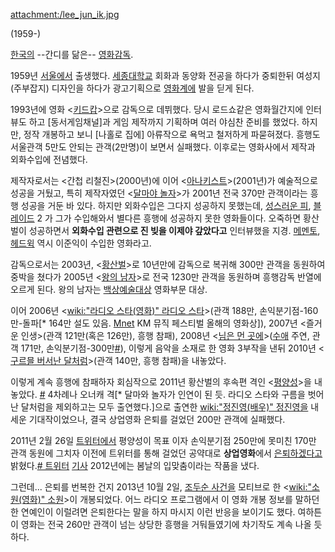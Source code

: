 attachment:/lee_jun_ik.jpg

(1959-)

[[한국]]의 --간디를 닮은-- [[영화감독]].

1959년 [[서울]]에서 출생했다. [[세종대학교]] 회화과 동양화 전공을 하다가 중퇴한뒤 여성지(주부잡지) 디자인을 하다가 광고기획으로 [[영화]]계에 발을 딛게 된다.

1993년에 영화 <[[키드캅]]>으로 감독으로 데뷔했다. 당시 로드쇼같은 영화월간지에 인터뷰도 하고 [동서게임채널]과 게임 제작까지 기획하며 여러 야심찬 준비를 했었다. 하지만, 정작 개봉하고 보니 [나홀로 집에] 아류작으로 욕먹고 철저하게 파묻혀졌다. 흥행도 서울관객 5만도 안되는 관객(2만명)이 보면서 실패했다. 이후로는 영화사에서 제작과 외화수입에 전념했다.

제작자로서는 <간첩 리철진>(2000년)에 이어 <[[아나키스트]]>(2001년)가 예술적으로 성공을 거뒀고, 특히 제작자였던 <[[달마야 놀자]]>가 2001년 전국 370만 관객이라는 흥행 성공을 거둔 바 있다. 하지만 외화수입은 그다지 성공하지 못했는데, [[성스러운 피]], [[블레이드]] 2 가 그가 수입해와서 별다른 흥행에 성공하지 못한 영화들이다. 오죽하면 황산벌이 성공하면서 '''외화수입 관련으로 진 빚을 이제야 갚았다고''' 인터뷰했을 지경. [[메멘토]], [[헤드윅]] 역시 이준익이 수입한 영화라고.

감독으로서는 2003년, <[[황산벌]]>로 10년만에 감독으로 복귀해 300만 관객을 동원하여 중박을 쳤다가 2005년 <[[왕의 남자]]>로 전국 1230만 관객을 동원하며 흥행감독 반열에 오르게 된다. 왕의 남자는 [[백상예술대상]] 영화부문 대상.

이어 2006년 <[[wiki:"라디오 스타(영화)" 라디오 스타]]>(관객 188만, 손익분기점-160만-돌파[* 164만 설도 있음. [[Mnet]] KM 뮤직 페스티벌 올해의 영화상]), 2007년 <즐거운 인생>(관객 121만(혹은 126만), 흥행 참패), 2008년 <[[님은 먼 곳에]]>([[수애]] 주연, 관객 171만, 손익분기점-300만[http://news.naver.com/main/read.nhn?mode=LSD&mid=sec&sid1=103&oid=020&aid=0001980958 #]), 이렇게 음악을 소재로 한 영화 3부작을 낸뒤 2010년 <[[구르믈 버서난 달처럼]]>(관객 140만, 흥행 참패)을 내놓았다.

이렇게 계속 흥행에 참패하자 회심작으로 2011년 황산벌의 후속편 격인 <[[평양성]]>을 내놓았다. [http://v.daum.net/link/13342603?&CT=ER_POP #] 4차례나 오너캐 격[* 달마와 놀자가 인연이 된 듯. 라디오 스타와 구름을 벗어난 달처럼을 제외하고는 모두 출연했다.]으로 출연한 [[wiki:"정진영(배우)" 정진영]]을 내세운 기대작이었으나, 결국 상업영화 은퇴를 걸었던 200만 관객에 실패했다.

2011년 2월 26일 [[트위터]]에서 평양성이 목표 이자 손익분기점 250만에 못미친 170만 관객 동원에 그치자 이전에 트위터를 통해 걸었던 공약대로 '''상업영화'''에서 [[은퇴]]하겠다고 밝혔다.[https://twitter.com/cinegoroc/status/41282245255757824 # 트위터] [http://media.daum.net/entertain/enews/view?newsid=20110302060314464 기사] 2012년에는 봄날의 입맞춤이라는 작품을 냈다.

그런데... 은퇴를 번복한 건지 2013년 10월 2일, [[조두순 사건]]을 모티브로 한 <[[wiki:"소원(영화)" 소원]]>이 개봉되었다. 어느 라디오 프로그램에서 이 영화 개봉 정보를 말하던 한 연예인이 이럴려면 은퇴한다는 말을 하지 마시지 이런 반응을 보이기도 했다. 여하튼 이 영화는 전국 260만 관객이 넘는 상당한 흥행을 거둬들였기에 차기작도 계속 나올 듯 하다.

